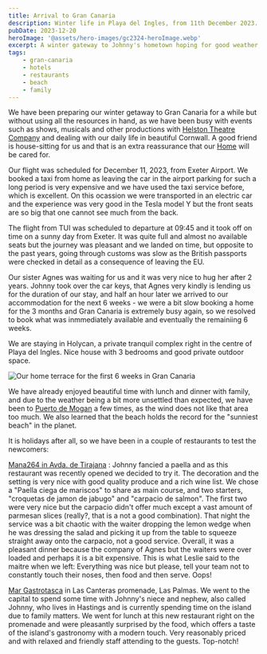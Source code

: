 ```yaml
---
title: Arrival to Gran Canaria
description: Winter life in Playa del Ingles, from 11th December 2023.
pubDate: 2023-12-20
heroImage: '@assets/hero-images/gc2324-heroImage.webp'
excerpt: A winter gateway to Johnny's hometown hoping for good weather, family and relax.
tags: 
    - gran-canaria
    - hotels
    - restaurants
    - beach
    - family
---
```


We have been preparing our winter getaway to Gran Canaria for a while but without using all the resources in hand, as we have been busy with events such as shows, musicals and other productions with [Helston Theatre Company](https://helstontheatrecompany.co.uk/) and dealing with our daily life in beautiful Cornwall.
A good friend is house-sitting for us and that is an extra reassurance that our [Home](https://tgcottage.com) will be cared for.

Our flight was scheduled for December 11, 2023, from Exeter Airport. We booked a taxi from home as leaving the car in the airport parking for such a long period is very expensive and we have used the taxi service before, which is excellent.
On this ocassion  we were transported in an electric car and the experience was very good in the Tesla model Y but the front seats are so big that one cannot see much from the back.

The flight from TUI was scheduled to departure at 09:45 and it took off on time on a sunny day from Exeter. It was quite full and almost no available seats but the journey was pleasant and we landed on time, but opposite to the past years, going through customs was slow as the British passports were checked in detail as a consequence of leaving the EU.

Our sister Agnes was waiting for us and it was very nice to hug her after 2 years. Johnny took over the car keys, that Agnes very kindly is lending us for the duration of our stay, and half an hour later we arrived to our accommodation for the next 6 weeks - we were a bit slow booking a home for the 3 months and Gran Canaria is extremely busy again, so we resolved to book what was inmmediately available and eventually the remainiing 6 weeks.

We are staying in Holycan, a private tranquil complex right in the centre of Playa del Ingles. Nice house with 3 bedrooms and good private outdoor space.

![Our home terrace for the first 6 weeks in Gran Canaria](/gc2324/gc-holycan-terrace.webp 'Our home terrace for the first 6 weeks in Gran Canaria')

We have already enjoyed beautiful time with lunch and dinner with family, and due to the weather being a bit more unsettled than expected, we have been to [Puerto de Mogan](https://www.grancanaria.com/turismo/es/playas/puerto-de-mogan/) a few times, as the wind does not like that area too much. We also learned that the beach holds the record for the "sunniest beach" in the planet.


It is holidays after all, so we have been in a couple of restaurants to test the newcomers:


<SpecialText variant="facts">[Mana264 in Avda. de Tirajana](https://g.co/kgs/txCA4D) : Johnny fancied a paella and as this restaurant was recently opened we decided to try it. The decoration and the setting is very nice with good quality produce and a rich wine list. We chose a "Paella ciega de mariscos" to share as main course, and two starters, "croquetas de jamon de jabugo" and "carpacio de salmon". The first two were very nice but the carpacio didn't offer much except a vast amount of parmesan slices (really?, that is a not a good combination). That night the service was a bit chaotic with the waiter dropping the lemon wedge when he was dressing the salad and picking it up from the table to squeeze straight away onto the carpacio, not a good service. Overall, it was a pleasant dinner because the company of Agnes but the waiters were over loaded and perhaps it is a bit expensive. This is what Leslie said to the maitre when we left: </SpecialText>
<SpecialText variant="chat">Everything was nice but please, tell your team not to constantly touch their noses, then food and then serve. Oops!</SpecialText>

<SpecialText variant="facts">[Mar Gastrotasca](https://www.instagram.com/margastrotasca/) in Las Canteras promenade, Las Palmas. We went to the capital to spend some time with Johnny's niece and nephew, also called Johnny, who lives in Hastings and is currently spending time on the island due to family matters. We went for lunch at this new restaurant right on the promenade and were pleasantly surprised by the food, which offers a taste of the island's gastronomy with a modern touch. Very reasonably priced and with relaxed and friendly staff attending to the guests. Top-notch! </SpecialText>
